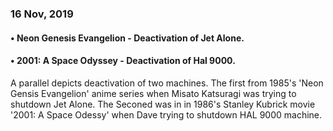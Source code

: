 
### 16 Nov, 2019


<Frames
  photos={evsp}
  title="Parallels #1"
  totalPages={0}
  initialLength={8}
  disallowScrollLoad={true}
/>

#### • Neon Genesis Evangelion - Deactivation of Jet Alone.
#### • 2001: A Space Odyssey - Deactivation of Hal 9000.
A parallel depicts deactivation of two machines. The first from 1985's 'Neon Gensis Evangelion' anime series when Misato Katsuragi was trying to shutdown Jet Alone.
The Seconed was in  in 1986's Stanley Kubrick movie '2001: A Space Odessy' when Dave trying to shutdown HAL 9000 machine. 